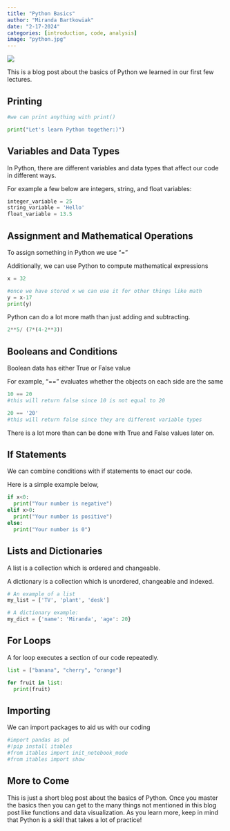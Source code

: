 ```yaml
---
title: "Python Basics"
author: "Miranda Bartkowiak"
date: "2-17-2024"
categories: [introduction, code, analysis]
image: "python.jpg"
---
```

![](python.jpg)

This is a blog post about the basics of Python we learned in our first few lectures. 

## Printing

```python
#we can print anything with print()

print("Let's learn Python together:)")
```

## Variables and Data Types

In Python, there are different variables and data types that affect our code in different ways.

For example a few below are integers, string, and float variables:

```python
integer_variable = 25
string_variable = 'Hello'
float_variable = 13.5

```

## Assignment and Mathematical Operations

To assign something in Python we use "="

Additionally, we can use Python to compute mathematical expressions
```python
x = 32

#once we have stored x we can use it for other things like math
y = x-17
print(y)
```

Python can do a lot more math than just adding and subtracting.

```python
2**5/ (7*(4-2**3))

```


## Booleans and Conditions

Boolean data has either True or False value

For example, 
"==" evaluates whether the objects on each side are the same


```python
10 == 20 
#this will return false since 10 is not equal to 20
```

```python
20 == '20' 
#this will return false since they are different variable types
```

There is a lot more than can be done with True and False values later on.


## If Statements 

We can combine conditions with if statements to enact our code.

Here is a simple example below,

```python
if x<0:
  print("Your number is negative")
elif x>0:
  print("Your number is positive")
else:
  print("Your number is 0")
```

## Lists and Dictionaries

A list is a collection which is ordered and changeable.

A dictionary is a collection which is unordered, changeable and indexed.

```python
# An example of a list
my_list = ['TV', 'plant', 'desk']

# A dictionary example:
my_dict = {'name': 'Miranda', 'age': 20}
```


## For Loops

A for loop executes a section of our code repeatedly.

```python
list = ["banana", "cherry", "orange"]

for fruit in list:
  print(fruit)
```

## Importing

We can import packages to aid us with our coding

```python

#import pandas as pd
#!pip install itables
#from itables import init_notebook_mode
#from itables import show
```


## More to Come

This is just a short blog post about the basics of Python. Once you master the basics then you can get to the many things not mentioned in this blog post like functions and data visualization. As you learn more, keep in mind that Python is a skill that takes a lot of practice!